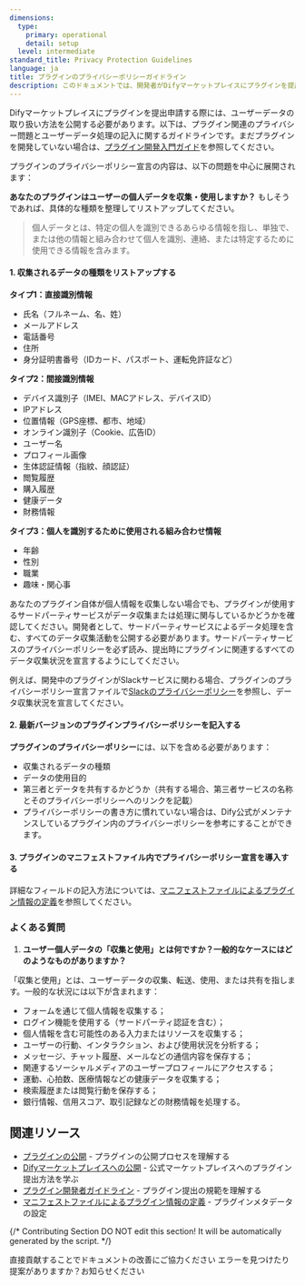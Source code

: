 ```yaml
---
dimensions:
  type:
    primary: operational
    detail: setup
  level: intermediate
standard_title: Privacy Protection Guidelines
language: ja
title: プラグインのプライバシーポリシーガイドライン
description: このドキュメントでは、開発者がDifyマーケットプレイスにプラグインを提出する際にプライバシーポリシーを作成する方法のガイドラインを説明します。内容には、収集される個人データの種類（直接識別情報、間接識別情報、組み合わせ情報）の確認とリストアップ方法、プラグインのプライバシーポリシーの記入方法、マニフェストファイルでのプライバシーポリシー宣言の導入方法、および関連するよくある質問への回答が含まれます。
---
```


Difyマーケットプレイスにプラグインを提出申請する際には、ユーザーデータの取り扱い方法を公開する必要があります。以下は、プラグイン関連のプライバシー問題とユーザーデータ処理の記入に関するガイドラインです。まだプラグインを開発していない場合は、[プラグイン開発入門ガイド](/plugin_dev_ja/0211-getting-started-dify-tool.ja)を参照してください。

プラグインのプライバシーポリシー宣言の内容は、以下の問題を中心に展開されます：

**あなたのプラグインはユーザーの個人データを収集・使用しますか？** もしそうであれば、具体的な種類を整理してリストアップしてください。

> 個人データとは、特定の個人を識別できるあらゆる情報を指し、単独で、または他の情報と組み合わせて個人を識別、連絡、または特定するために使用できる情報を含みます。

#### **1. 収集されるデータの種類をリストアップする**

**タイプ1：直接識別情報**

*   氏名（フルネーム、名、姓）
*   メールアドレス
*   電話番号
*   住所
*   身分証明書番号（IDカード、パスポート、運転免許証など）

**タイプ2：間接識別情報**

*   デバイス識別子（IMEI、MACアドレス、デバイスID）
*   IPアドレス
*   位置情報（GPS座標、都市、地域）
*   オンライン識別子（Cookie、広告ID）
*   ユーザー名
*   プロフィール画像
*   生体認証情報（指紋、顔認証）
*   閲覧履歴
*   購入履歴
*   健康データ
*   財務情報

**タイプ3：個人を識別するために使用される組み合わせ情報**

*   年齢
*   性別
*   職業
*   趣味・関心事

あなたのプラグイン自体が個人情報を収集しない場合でも、プラグインが使用するサードパーティサービスがデータ収集または処理に関与しているかどうかを確認してください。開発者として、サードパーティサービスによるデータ処理を含む、すべてのデータ収集活動を公開する必要があります。サードパーティサービスのプライバシーポリシーを必ず読み、提出時にプラグインに関連するすべてのデータ収集状況を宣言するようにしてください。

例えば、開発中のプラグインがSlackサービスに関わる場合、プラグインのプライバシーポリシー宣言ファイルで[Slackのプライバシーポリシー](https://slack.com/trust/privacy/privacy-policy)を参照し、データ収集状況を宣言してください。

#### 2. 最新バージョンのプラグインプライバシーポリシーを記入する

**プラグインのプライバシーポリシー**には、以下を含める必要があります：

*   収集されるデータの種類
*   データの使用目的
*   第三者とデータを共有するかどうか（共有する場合、第三者サービスの名称とそのプライバシーポリシーへのリンクを記載）
*   プライバシーポリシーの書き方に慣れていない場合は、Dify公式がメンテナンスしているプラグイン内のプライバシーポリシーを参考にすることができます。

#### **3. プラグインのマニフェストファイル内でプライバシーポリシー宣言を導入する**

詳細なフィールドの記入方法については、[マニフェストファイルによるプラグイン情報の定義](/plugin_dev_ja/0411-plugin-info-by-manifest.ja)を参照してください。

### **よくある質問**

1.  **ユーザー個人データの「収集と使用」とは何ですか？一般的なケースにはどのようなものがありますか？**

「収集と使用」とは、ユーザーデータの収集、転送、使用、または共有を指します。一般的な状況には以下が含まれます：

*   フォームを通じて個人情報を収集する；
*   ログイン機能を使用する（サードパーティ認証を含む）；
*   個人情報を含む可能性のある入力またはリソースを収集する；
*   ユーザーの行動、インタラクション、および使用状況を分析する；
*   メッセージ、チャット履歴、メールなどの通信内容を保存する；
*   関連するソーシャルメディアのユーザープロフィールにアクセスする；
*   運動、心拍数、医療情報などの健康データを収集する；
*   検索履歴または閲覧行動を保存する；
*   銀行情報、信用スコア、取引記録などの財務情報を処理する。

## 関連リソース

-   [プラグインの公開](/plugin_dev_ja/0321-release-overview.ja) - プラグインの公開プロセスを理解する
-   [Difyマーケットプレイスへの公開](/plugin_dev_ja/0322-release-to-dify-marketplace.ja) - 公式マーケットプレイスへのプラグイン提出方法を学ぶ
-   [プラグイン開発者ガイドライン](/plugin_dev_ja/0312-contributor-covenant-code-of-conduct.ja) - プラグイン提出の規範を理解する
-   [マニフェストファイルによるプラグイン情報の定義](/plugin_dev_ja/0411-plugin-info-by-manifest.ja) - プラグインメタデータの設定

{/*
Contributing Section
DO NOT edit this section!
It will be automatically generated by the script.
*/}

<CardGroup cols="2">
    <Card
        title="このページを編集する"
        icon="pen-to-square"
        href="https://github.com/langgenius/dify-docs-mintlify/edit/main/plugin_dev_ja/0312-privacy-protection-guidelines.zh.mdx"
    >
        直接貢献することでドキュメントの改善にご協力ください
    </Card>
    <Card
        title="問題を報告する"
        icon="github"
        href="https://github.com/langgenius/dify-docs-mintlify/issues/new?title=ドキュメントの問題%3A%20privacy-protection-guidelines&body=%23%23%20問題の説明%0A%3C%21--%20発見した問題について簡単に説明してください%20--%3E%0A%0A%23%23%20ページリンク%0Ahttps%3A%2F%2Fgithub.com%2Flanggenius%2Fdify-docs-mintlify%2Fblob%2Fmain%2Fplugin_dev_ja%2F0312-privacy-protection-guidelines.zh.mdx%0A%0A%23%23%20提案される変更%0A%3C%21--%20特定の変更案がある場合は、ここで説明してください%20--%3E%0A%0A%3C%21--%20ドキュメントの品質向上にご協力いただきありがとうございます！%20--%3E"
    >
        エラーを見つけたり提案がありますか？お知らせください
    </Card>
</CardGroup>
